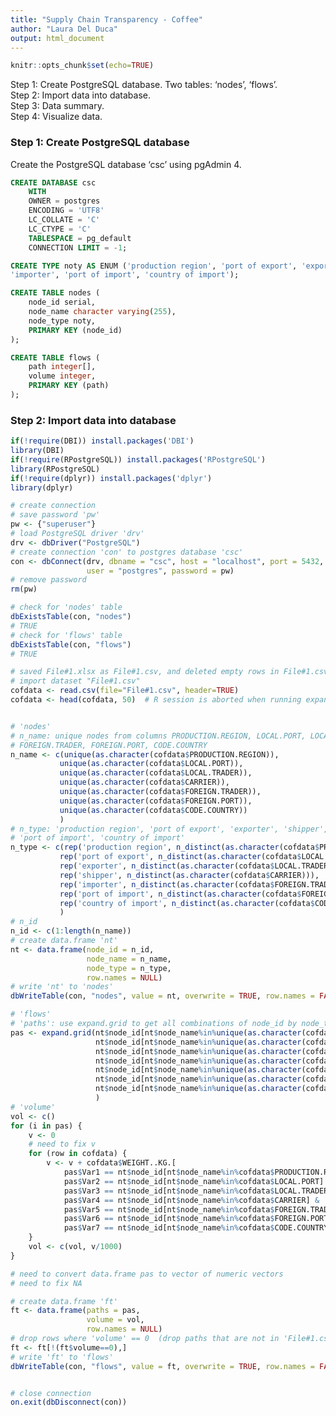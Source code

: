 ```yaml
---
title: "Supply Chain Transparency - Coffee"
author: "Laura Del Duca"
output: html_document
---
```


```r
knitr::opts_chunk$set(echo=TRUE)
```

Step 1: Create PostgreSQL database. Two tables: 'nodes', 'flows'.  
Step 2: Import data into database.  
Step 3: Data summary.  
Step 4: Visualize data.  


### Step 1: Create PostgreSQL database

Create the PostgreSQL database ‘csc’ using pgAdmin 4.

```sql
CREATE DATABASE csc
    WITH 
    OWNER = postgres
    ENCODING = 'UTF8'
    LC_COLLATE = 'C'
    LC_CTYPE = 'C'
    TABLESPACE = pg_default
    CONNECTION LIMIT = -1;

CREATE TYPE noty AS ENUM ('production region', 'port of export', 'exporter', 'shipper',             \
'importer', 'port of import', 'country of import');

CREATE TABLE nodes (
    node_id serial,
    node_name character varying(255),
    node_type noty,
    PRIMARY KEY (node_id)
);

CREATE TABLE flows (
	path integer[],
	volume integer, 
	PRIMARY KEY (path)
);
```

### Step 2: Import data into database


```r
if(!require(DBI)) install.packages('DBI')
library(DBI)
if(!require(RPostgreSQL)) install.packages('RPostgreSQL')
library(RPostgreSQL)
if(!require(dplyr)) install.packages('dplyr')
library(dplyr)

# create connection
# save password 'pw'
pw <- {"superuser"}
# load PostgreSQL driver 'drv'
drv <- dbDriver("PostgreSQL")
# create connection 'con' to postgres database 'csc'
con <- dbConnect(drv, dbname = "csc", host = "localhost", port = 5432,
                 user = "postgres", password = pw)
# remove password
rm(pw) 

# check for 'nodes' table
dbExistsTable(con, "nodes")
# TRUE
# check for 'flows' table
dbExistsTable(con, "flows")
# TRUE

# saved File#1.xlsx as File#1.csv, and deleted empty rows in File#1.csv
# import dataset "File#1.csv"
cofdata <- read.csv(file="File#1.csv", header=TRUE)
cofdata <- head(cofdata, 50)  # R session is aborted when running expand.grid, so test with less data


# 'nodes'
# n_name: unique nodes from columns PRODUCTION.REGION, LOCAL.PORT, LOCAL.TRADER, CARRIER, 
# FOREIGN.TRADER, FOREIGN.PORT, CODE.COUNTRY
n_name <- c(unique(as.character(cofdata$PRODUCTION.REGION)), 
           unique(as.character(cofdata$LOCAL.PORT)), 
           unique(as.character(cofdata$LOCAL.TRADER)), 
           unique(as.character(cofdata$CARRIER)), 
           unique(as.character(cofdata$FOREIGN.TRADER)), 
           unique(as.character(cofdata$FOREIGN.PORT)), 
           unique(as.character(cofdata$CODE.COUNTRY))
           )
# n_type: 'production region', 'port of export', 'exporter', 'shipper', 'importer', 
# 'port of import', 'country of import'
n_type <- c(rep('production region', n_distinct(as.character(cofdata$PRODUCTION.REGION))), 
           rep('port of export', n_distinct(as.character(cofdata$LOCAL.PORT))), 
           rep('exporter', n_distinct(as.character(cofdata$LOCAL.TRADER))), 
           rep('shipper', n_distinct(as.character(cofdata$CARRIER))), 
           rep('importer', n_distinct(as.character(cofdata$FOREIGN.TRADER))), 
           rep('port of import', n_distinct(as.character(cofdata$FOREIGN.PORT))), 
           rep('country of import', n_distinct(as.character(cofdata$CODE.COUNTRY)))
           )
# n_id
n_id <- c(1:length(n_name))
# create data.frame 'nt'
nt <- data.frame(node_id = n_id,
                 node_name = n_name,
                 node_type = n_type,
                 row.names = NULL)
# write 'nt' to 'nodes'
dbWriteTable(con, "nodes", value = nt, overwrite = TRUE, row.names = FALSE)

# 'flows'
# 'paths': use expand.grid to get all combinations of node_id by node_type
pas <- expand.grid(nt$node_id[nt$node_name%in%unique(as.character(cofdata$PRODUCTION.REGION))], 
                   nt$node_id[nt$node_name%in%unique(as.character(cofdata$LOCAL.PORT))], 
                   nt$node_id[nt$node_name%in%unique(as.character(cofdata$LOCAL.TRADER))],
                   nt$node_id[nt$node_name%in%unique(as.character(cofdata$CARRIER))], 
                   nt$node_id[nt$node_name%in%unique(as.character(cofdata$FOREIGN.TRADER))], 
                   nt$node_id[nt$node_name%in%unique(as.character(cofdata$FOREIGN.PORT))], 
                   nt$node_id[nt$node_name%in%unique(as.character(cofdata$CODE.COUNTRY))]
                   )
# 'volume'
vol <- c()
for (i in pas) {
    v <- 0
    # need to fix v
    for (row in cofdata) {
        v <- v + cofdata$WEIGHT..KG.[
            pas$Var1 == nt$node_id[nt$node_name%in%cofdata$PRODUCTION.REGION] &
            pas$Var2 == nt$node_id[nt$node_name%in%cofdata$LOCAL.PORT] &
            pas$Var3 == nt$node_id[nt$node_name%in%cofdata$LOCAL.TRADER] &
            pas$Var4 == nt$node_id[nt$node_name%in%cofdata$CARRIER] &
            pas$Var5 == nt$node_id[nt$node_name%in%cofdata$FOREIGN.TRADER] &
            pas$Var6 == nt$node_id[nt$node_name%in%cofdata$FOREIGN.PORT] &
            pas$Var7 == nt$node_id[nt$node_name%in%cofdata$CODE.COUNTRY]]
    }
    vol <- c(vol, v/1000)
}

# need to convert data.frame pas to vector of numeric vectors
# need to fix NA

# create data.frame 'ft' 
ft <- data.frame(paths = pas,
                 volume = vol,
                 row.names = NULL)
# drop rows where 'volume' == 0  (drop paths that are not in 'File#1.csv')
ft <- ft[!(ft$volume==0),]
# write 'ft' to 'flows'
dbWriteTable(con, "flows", value = ft, overwrite = TRUE, row.names = FALSE)


# close connection
on.exit(dbDisconnect(con))

```
